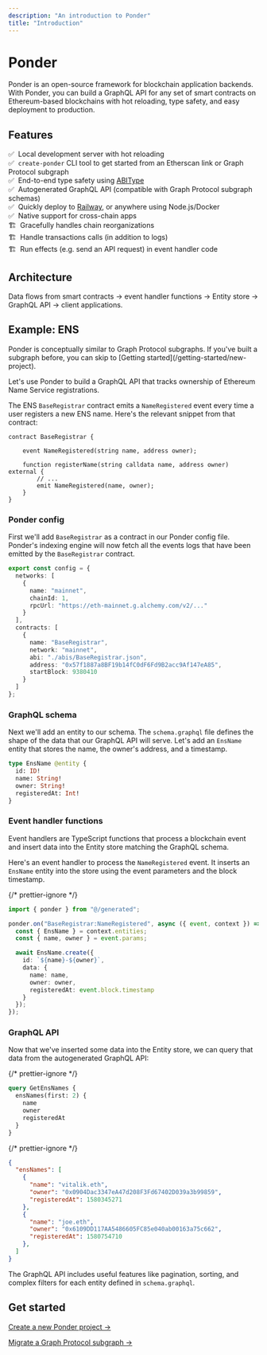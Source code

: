 ```yaml
---
description: "An introduction to Ponder"
title: "Introduction"
---
```



# Ponder

Ponder is an open-source framework for blockchain application backends. With Ponder, you can build a GraphQL API for any set of smart contracts on Ethereum-based blockchains with hot reloading, type safety, and easy deployment to production.

## Features

✅ &nbsp;Local development server with hot reloading<br/>
✅ &nbsp;`create-ponder` CLI tool to get started from an Etherscan link or Graph Protocol subgraph<br/>
✅ &nbsp;End-to-end type safety using [ABIType](https://github.com/wagmi-dev/abitype)<br/>
✅ &nbsp;Autogenerated GraphQL API (compatible with Graph Protocol subgraph schemas)<br/>
✅ &nbsp;Quickly deploy to [Railway](/guides/production), or anywhere using Node.js/Docker<br/>
✅ &nbsp;Native support for cross-chain apps<br/>
🏗️ &nbsp;Gracefully handles chain reorganizations<br/>
🏗️ &nbsp;Handle transactions calls (in addition to logs)<br/>
🏗️ &nbsp;Run effects (e.g. send an API request) in event handler code<br/>

## Architecture

<Architecture className="excalidraw" role="img" />
<p className="caption">
  Data flows from smart contracts → event handler functions → Entity store →
  GraphQL API → client applications.
</p>

## Example: ENS

<Callout type="info">
  Ponder is conceptually similar to Graph Protocol subgraphs. If you've built a
  subgraph before, you can skip to [Getting
  started](/getting-started/new-project).
</Callout>

Let's use Ponder to build a GraphQL API that tracks ownership of Ethereum Name Service registrations.

The ENS `BaseRegistrar` contract emits a `NameRegistered` event every time a user registers a new ENS name. Here's the relevant snippet from that contract:

```solidity
contract BaseRegistrar {

    event NameRegistered(string name, address owner);

    function registerName(string calldata name, address owner) external {
        // ...
        emit NameRegistered(name, owner);
    }
}
```

<div className="steps-container">

### Ponder config

First we'll add `BaseRegistrar` as a contract in our Ponder config file. Ponder's indexing engine will now fetch all the events logs that have been emitted by the `BaseRegistrar` contract.

```ts filename="ponder.config.ts"
export const config = {
  networks: [
    {
      name: "mainnet",
      chainId: 1,
      rpcUrl: "https://eth-mainnet.g.alchemy.com/v2/..."
    }
  ],
  contracts: [
    {
      name: "BaseRegistrar",
      network: "mainnet",
      abi: "./abis/BaseRegistrar.json",
      address: "0x57f1887a8BF19b14fC0dF6Fd9B2acc9Af147eA85",
      startBlock: 9380410
    }
  ]
};
```

### GraphQL schema

Next we'll add an entity to our schema. The `schema.graphql` file defines the shape of the data that our GraphQL API will serve. Let's add an `EnsName` entity that stores the name, the owner's address, and a timestamp.

```graphql filename="schema.graphql"
type EnsName @entity {
  id: ID!
  name: String!
  owner: String!
  registeredAt: Int!
}
```

### Event handler functions

Event handlers are TypeScript functions that process a blockchain event and insert data into the Entity store matching the GraphQL schema.

Here's an event handler to process the `NameRegistered` event. It inserts an `EnsName` entity into the store using the event parameters and the block timestamp.

{/* prettier-ignore */}
```ts filename="src/EthereumNameService.ts"
import { ponder } from "@/generated";

ponder.on("BaseRegistrar:NameRegistered", async ({ event, context }) => {
  const { EnsName } = context.entities;
  const { name, owner } = event.params;

  await EnsName.create({
    id: `${name}-${owner}`,
    data: {
      name: name,
      owner: owner,
      registeredAt: event.block.timestamp
    }
  });
});
```

### GraphQL API

Now that we've inserted some data into the Entity store, we can query that data from the autogenerated GraphQL API:

{/* prettier-ignore */}
```graphql filename="http://localhost:42069/graphql"
query GetEnsNames {
  ensNames(first: 2) {
    name
    owner
    registeredAt
  }
}
```

{/* prettier-ignore */}
```json filename="Result"
{
  "ensNames": [
    {
      "name": "vitalik.eth",
      "owner": "0x0904Dac3347eA47d208F3Fd67402D039a3b99859",
      "registeredAt": 1580345271
    },
    {
      "name": "joe.eth",
      "owner": "0x6109DD117AA5486605FC85e040ab00163a75c662",
      "registeredAt": 1580754710
    },
  ]
}
```

The GraphQL API includes useful features like pagination, sorting, and complex filters for each entity defined in `schema.graphql`.

</div>

## Get started

[Create a new Ponder project →](/getting-started/new-project)

[Migrate a Graph Protocol subgraph →](/getting-started/migrate-subgraph)
